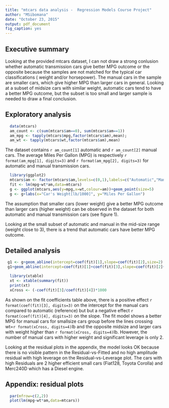 ```yaml
---
title: "mtcars data analysis -  Regression Models Course Project"
author: "MSibomana"
date: "October 23, 2015"
output: pdf_document
fig_caption: yes
---
```



## Executive summary

Looking at the provided mtcars dataset, I can not draw a strong conlusion whether automatic transmission cars give better MPG outcome or the opposite because the samples are not matched for the typical car classifications ( weight and/or horsepower). The manual cars in the sample are smaller cars, which give higher MPG than larger cars in general.
Looking at a subset of midsize cars with similar weight, automatic cars tend to have a better MPG outcome, but the subset is too small and larger sample is needed to draw a final conclusion. 

## Exploratory analysis

```r
  data(mtcars)
  am_count <- c(sum(mtcars$am==0), sum(mtcars$am==1))
  am_mpg <- tapply(mtcars$mpg,factor(mtcars$am),mean); 
  am_wt <- tapply(mtcars$wt,factor(mtcars$am),mean)
```

The dataset contains `r am_count[1]` automatic and `r am_count[2]` manual cars. The average Miles Per Gallon (MPG) is  respectively `r format(am_mpg[1], digits=3)` and  `r format(am_mpg[2], digits=3)` for automatic  and manual transmission cars.

```r
  library(ggplot2)
  mtcars$am <- factor(mtcars$am,levels=c(0,1),labels=c("Automatic","Manual")) 
  fit <- lm(mpg~wt*am,data=mtcars)
  g <- ggplot(mtcars,aes(y=mpg,x=wt,colour=am))+geom_point(size=5)
  g <- g+labs(x="Car's Weight[lb/1000]", y="Miles Per Gallon")
```

The assumption that smaller cars (lower weight) give a better MPG outcome than larger cars (higher weight) can be observed in the dataset for both automatic and  manual transmission cars (see figure 1). 

Looking at the small subset of automatic and  manual in the mid-size range (weight close to  3), there is a trend that automatic cars have better MPG outcome.



## Detailed analysis
```r
 g1 <- g+geom_abline(intercept=coef(fit)[1],slope=coef(fit)[2],size=2)
 g1+geom_abline(intercept=coef(fit)[1]+coef(fit)[3],slope=coef(fit)[2]+coef(fit)[4],size=1)
```


```r
  library(xtable)
  xt <- xtable(summary(fit))
  print(xt)
  xCross <- (-coef(fit)[3]/coef(fit)[4])*1000
```

As shown on the fit coefficients table above, there is a positive effect ```r format(coef(fit)[3], digits=3)``` on the intercept for the manual cars compared to automatic (reference) but but a negative effect  ```r format(coef(fit)[4], digits=3)``` on the slope. 
The fit model shows a better MPG for manual cars for smallsize cars group before the lines crossing wt=```r format(xCross, digits=4)```lb and the opposite midsize and larger cars with weight higher than ```r format(xCross, digits=4)```lb. However, the number of manual cars with higher weight and significant leverage is only 2.

Looking at the residual plots in the appendix, the model looks OK because there is no visible pattern in the Residual-vs-Fitted and no high amplitude residual with high leverage on the Residual-vs-Leverage plot. The cars with high Residuals are 2 higher efficient small cars (Fiat128, Toyota Corolla) and Merc240D which has a Diesel engine.

\newpage

## Appendix: residual plots
```r
  par(mfrow=c(2,2))
  plot(lm(mpg~wt*am,data=mtcars))
```

